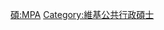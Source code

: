 {{Userbox
  |border-c = #88FF88
  |border-s = 1
  |id-c     = #88FF88
  |id-s     = 12
  |id-fc    = #000000
  |info-c   = #EEFFEE
  |info-s   = 10
  |info-fc  = #000000
  |id       = M.P.A.
  |info     = 這個用戶擁有[[:Category:維基公共行政碩士|公共行政碩士]]學位。
}}
<includeonly> [[Category:維基公共行政碩士|{{PAGENAME}}]] </includeonly>
<noinclude> [[Category:學位用戶框模板|碩:MPA]][[Category:維基公共行政碩士]] 
</noinclude>